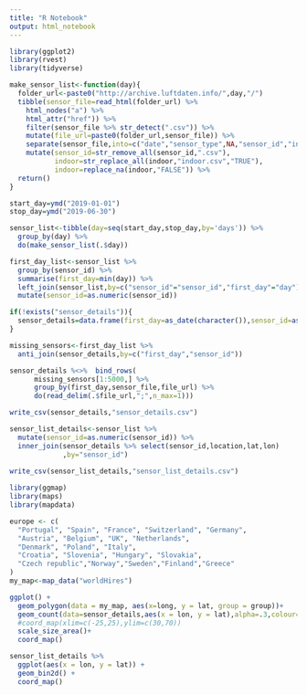 ```yaml
---
title: "R Notebook"
output: html_notebook
---
```


```r
library(ggplot2)
library(rvest)
library(tidyverse)
```



```r
make_sensor_list<-function(day){
  folder_url<-paste0("http://archive.luftdaten.info/",day,"/")
  tibble(sensor_file=read_html(folder_url) %>%
    html_nodes("a") %>%
    html_attr("href")) %>%
    filter(sensor_file %>% str_detect(".csv")) %>%
    mutate(file_url=paste0(folder_url,sensor_file)) %>%
    separate(sensor_file,into=c("date","sensor_type",NA,"sensor_id","indoor"),sep="_",remove=FALSE) %>%
    mutate(sensor_id=str_remove_all(sensor_id,".csv"),
           indoor=str_replace_all(indoor,"indoor.csv","TRUE"),
           indoor=replace_na(indoor,"FALSE")) %>%
  return()
}


```

```r
start_day=ymd("2019-01-01")
stop_day=ymd("2019-06-30")

sensor_list<-tibble(day=seq(start_day,stop_day,by='days')) %>%
  group_by(day) %>%
  do(make_sensor_list(.$day))

```

```r
first_day_list<-sensor_list %>%
  group_by(sensor_id) %>%
  summarise(first_day=min(day)) %>%
  left_join(sensor_list,by=c("sensor_id"="sensor_id","first_day"="day")) %>%
  mutate(sensor_id=as.numeric(sensor_id))
```


```r
if(!exists("sensor_details")){
  sensor_details=data.frame(first_day=as_date(character()),sensor_id=as.numeric(character()))
}

missing_sensors<-first_day_list %>%
  anti_join(sensor_details,by=c("first_day","sensor_id"))

sensor_details %<>%  bind_rows(
      missing_sensors[1:5000,] %>%
      group_by(first_day,sensor_file,file_url) %>%
      do(read_delim(.$file_url,";",n_max=1)))

write_csv(sensor_details,"sensor_details.csv")

```

```r
sensor_list_details<-sensor_list %>%
  mutate(sensor_id=as.numeric(sensor_id)) %>%
  inner_join(sensor_details %>% select(sensor_id,location,lat,lon)
             ,by="sensor_id")
  
write_csv(sensor_list_details,"sensor_list_details.csv")
```

```r
library(ggmap)
library(maps)
library(mapdata)
```


```r
europe <- c(
  "Portugal", "Spain", "France", "Switzerland", "Germany",
  "Austria", "Belgium", "UK", "Netherlands",
  "Denmark", "Poland", "Italy", 
  "Croatia", "Slovenia", "Hungary", "Slovakia",
  "Czech republic","Norway","Sweden","Finland","Greece"
)
my_map<-map_data("worldHires")
```

```r
ggplot() +
  geom_polygon(data = my_map, aes(x=long, y = lat, group = group))+
  geom_count(data=sensor_details,aes(x = lon, y = lat),alpha=.3,colour="blue")+
  #coord_map(xlim=c(-25,25),ylim=c(30,70))
  scale_size_area()+
  coord_map()
```


```r
sensor_list_details %>%
  ggplot(aes(x = lon, y = lat)) + 
  geom_bin2d() +
  coord_map()
```


